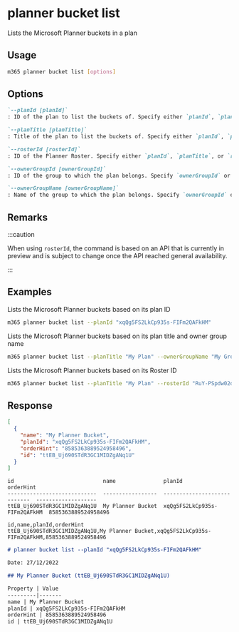
# planner bucket list

Lists the Microsoft Planner buckets in a plan

## Usage

```sh
m365 planner bucket list [options]
```

## Options

```md definition-list
`--planId [planId]`
: ID of the plan to list the buckets of. Specify either `planId`, `planTitle`, or `rosterId` but not multiple.

`--planTitle [planTitle]`
: Title of the plan to list the buckets of. Specify either `planId`, `planTitle`, or `rosterId` but not multiple.

`--rosterId [rosterId]`
: ID of the Planner Roster. Specify either `planId`, `planTitle`, or `rosterId` but not multiple.

`--ownerGroupId [ownerGroupId]`
: ID of the group to which the plan belongs. Specify `ownerGroupId` or `ownerGroupName` when using `planTitle`.

`--ownerGroupName [ownerGroupName]`
: Name of the group to which the plan belongs. Specify `ownerGroupId` or `ownerGroupName` when using `planTitle`.
```

<Global />

## Remarks

:::caution

When using `rosterId`, the command is based on an API that is currently in preview and is subject to change once the API reached general availability.

:::

## Examples

Lists the Microsoft Planner buckets based on its plan ID

```sh
m365 planner bucket list --planId "xqQg5FS2LkCp935s-FIFm2QAFkHM"
```

Lists the Microsoft Planner buckets based on its plan title and owner group name

```sh
m365 planner bucket list --planTitle "My Plan" --ownerGroupName "My Group"
```

Lists the Microsoft Planner buckets based on its Roster ID

```sh
m365 planner bucket list --planTitle "My Plan" --rosterId "RuY-PSpdw02drevnYDTCJpgAEfoI"
```

## Response

<Tabs>
  <TabItem value="JSON">

  ```json
  [
    {
      "name": "My Planner Bucket",
      "planId": "xqQg5FS2LkCp935s-FIFm2QAFkHM",
      "orderHint": "8585363889524958496",
      "id": "ttEB_Uj690STdR3GC1MIDZgANq1U"
    }
  ]
  ```

  </TabItem>
  <TabItem value="Text">

  ```text
  id                            name               planId                        orderHint
  ----------------------------  -----------------  ----------------------------  -------------------
  ttEB_Uj690STdR3GC1MIDZgANq1U  My Planner Bucket  xqQg5FS2LkCp935s-FIFm2QAFkHM  8585363889524958496
  ```

  </TabItem>
  <TabItem value="CSV">

  ```csv
  id,name,planId,orderHint
  ttEB_Uj690STdR3GC1MIDZgANq1U,My Planner Bucket,xqQg5FS2LkCp935s-FIFm2QAFkHM,8585363889524958496
  ```

  </TabItem>
  <TabItem value="Markdown">

  ```md
  # planner bucket list --planId "xqQg5FS2LkCp935s-FIFm2QAFkHM"

  Date: 27/12/2022

  ## My Planner Bucket (ttEB_Uj690STdR3GC1MIDZgANq1U)

  Property | Value
  ---------|-------
  name | My Planner Bucket
  planId | xqQg5FS2LkCp935s-FIFm2QAFkHM
  orderHint | 8585363889524958496
  id | ttEB_Uj690STdR3GC1MIDZgANq1U
  ```

  </TabItem>
</Tabs>

